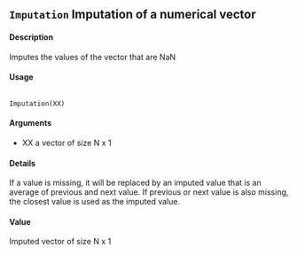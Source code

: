 ## ``Imputation`` Imputation of a numerical vector

#### Description
Imputes the values of the vector that are NaN

#### Usage
<pre><code>
Imputation(XX)
</code></pre>

#### Arguments
* XX a vector of size N x 1

#### Details
If a value is missing, it will be replaced by an imputed value that is an average of previous and next
value. If previous or next value is also missing, the closest value is used as the imputed value.

#### Value
Imputed vector of size N x 1
